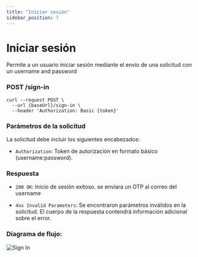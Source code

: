 ```yaml
---
title: "Iniciar sesión"
sidebar_position: 7
---
```


# Iniciar sesión

Permite a un usuario iniciar sesión mediante el envío de una solicitud con un username and password

### <span>POST</span> /sign-in

```
curl --request POST \
  --url {baseUrl}/sign-in \
  --header 'Authorization: Basic {token}'
```

### Parámetros de la solicitud

La solicitud debe incluir los siguientes encabezados:

- `Authorization`: Token de autorización en formato básico (username:password).

### Respuesta

- `200 OK`: Inicio de sesión exitoso. se enviara un OTP al correo del username

- `4xx Invalid Parameters`: Se encontraron parámetros inválidos en la solicitud. El cuerpo de la respuesta contendrá información adicional sobre el error.

### Diagrama de flujo:

![Sign In](/img/docs/global-user/signin.png)
